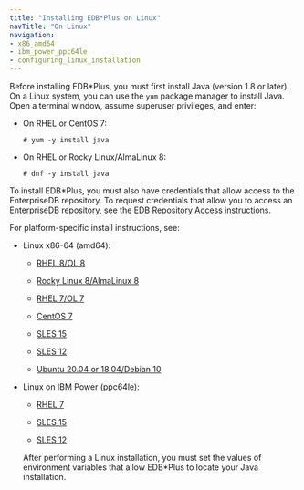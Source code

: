 ```yaml
---
title: "Installing EDB*Plus on Linux"
navTitle: "On Linux"
navigation:
- x86_amd64
- ibm_power_ppc64le
- configuring_linux_installation
---
```


Before installing EDB\*Plus, you must first install Java (version 1.8 or later). On a Linux system, you can use the `yum` package manager to install Java. Open a terminal window, assume superuser privileges, and enter:

-   On RHEL or CentOS 7:

    ```text
    # yum -y install java
    ```

-   On RHEL or Rocky Linux/AlmaLinux 8:

    ```text
    # dnf -y install java
    ```

To install EDB\*Plus, you must also have credentials that allow access to the EnterpriseDB repository. To request credentials that allow you to access an EnterpriseDB repository, see the [EDB Repository Access instructions](https://www.enterprisedb.com/repository-access-request).

For platform-specific install instructions, see:

- Linux x86-64 (amd64):
  - [RHEL 8/OL 8](x86_amd64/01_edbplus_rhel8_x86)

  - [Rocky Linux 8/AlmaLinux 8](x86_amd64/02_edbplus_other_linux8_x86)
  - [RHEL 7/OL 7](x86_amd64/03__rhel7_x86)
  - [CentOS 7](x86_amd64/04_edbplus_centos7_x86)
  - [SLES 15](x86_amd64/05_edbplus_sles15_x86)
  - [SLES 12](x86_amd64/06_edbplus_sles12_x86)
  - [Ubuntu 20.04 or 18.04/Debian 10](x86_amd64/07_edbplus_ubuntu18_20_deb10_x86)

- Linux on IBM Power (ppc64le):
  - [RHEL 7](ibm_power_ppc64le/10_edbplus_rhel7_ppcle)

  - [SLES 15](ibm_power_ppc64le/11_edbplus_sles15_ppcle)
  - [SLES 12](ibm_power_ppc64le/12_edbplus_sles12_ppcle)

  After performing a Linux installation, you must set the values of environment variables that allow EDB\*Plus to locate your Java installation.
